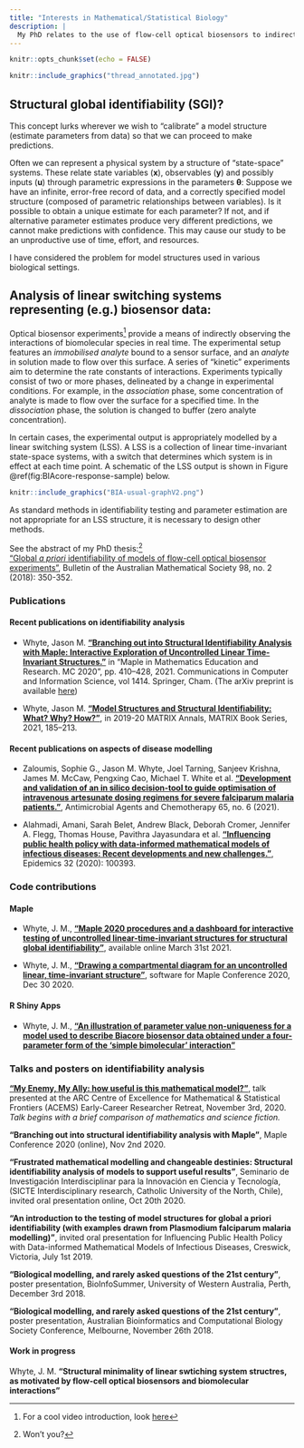 ```yaml
---
title: "Interests in Mathematical/Statistical Biology"
description: | 
  My PhD relates to the use of flow-cell optical biosensors to indirectly study the dynamics of biomolecular interactions. This led to interest in variety of problems. <br> 
---
```


```r
knitr::opts_chunk$set(echo = FALSE)
```

```r
knitr::include_graphics("thread_annotated.jpg")
```

## Structural global identifiability (SGI)? <br>
This concept lurks wherever we wish to "calibrate" a model structure (estimate parameters from data) so that we can proceed to make predictions. <br>

Often we can represent a physical system by a structure of "state-space" systems. These relate state variables (**x**),
observables (**y**) and possibly inputs (**u**) through parametric expressions in the parameters $\boldsymbol{\theta}$:
\begin{gather}
\dot{\bf x}({\bf x}, {\bf u}, t; {\boldsymbol{\theta}}) = {\bf f}({\bf x}, {\bf u}, t; {\boldsymbol{\theta}}) \, , \quad {\bf x}(0) = {\bf x_{0}}(\boldsymbol{\theta}) \\
{\bf y}({\bf x}, {\bf u}, t; {\boldsymbol{\theta}}) = {\bf g}({\bf x}, {\bf u}, t; {\boldsymbol{\theta}}) \, .
\end{gather}
Suppose we have an infinite, error-free record of data, and a correctly specified model structure (composed of parametric relationships between variables). Is it possible to obtain a unique estimate for each parameter?
If not, and if alternative parameter estimates produce very different predictions, we cannot make predictions with confidence. This may cause our study to be an unproductive use of time, effort, and resources. 

I have considered the problem for model structures used in various biological settings.

## Analysis of linear switching systems representing (e.g.) biosensor data: <br>
Optical biosensor experiments^[For a cool video introduction, look [here](https://www.youtube.com/watch?v=h6z_1rAaduE&t=9s)] provide a means of indirectly observing the interactions of biomolecular species in real time. The experimental setup features an _immobilised analyte_ bound to a sensor surface, and an _analyte_ in solution made to flow over this surface. A series of "kinetic" experiments aim to determine the rate constants of interactions. Experiments typically consist of two or more phases, delineated by a change in experimental conditions. For example, in the _association_ phase, some concentration of analyte is made to flow over the surface for a specified time. 
In the _dissociation_ phase, the solution is changed to buffer (zero analyte concentration).

In certain cases, the experimental output is appropriately modelled by a linear switching system (LSS). A LSS is a collection of linear time-invariant state-space systems, with a switch that determines which system is in effect at each time point. A schematic of the LSS output is shown in 
Figure \@ref(fig:BIAcore-response-sample) below.

```r
knitr::include_graphics("BIA-usual-graphV2.png")
```
As standard methods in identifiability testing and parameter estimation are not appropriate for an LSS structure, it is necessary to design other methods.

See the abstract of my PhD thesis:^[Won't you?] <br>
  ["Global _a priori_ identifiability of models of flow-cell optical biosensor experiments"](https://www.cambridge.org/core/journals/bulletin-of-the-australian-mathematical-society/article/global-a-priori-identifiability-of-models-of-flowcell-optical-biosensor-experiments/E2514E38B97CACCAAA6578E26A2029F5#fndtn-metrics), Bulletin of the Australian Mathematical Society 98, no. 2 (2018): 350-352.


### Publications 
#### Recent publications on identifiability analysis

* Whyte, Jason M. [**"Branching out into Structural Identifiability Analysis with Maple: Interactive Exploration of Uncontrolled Linear Time-Invariant Structures."**](https://doi.org/10.1007/978-3-030-81698-8_27) in "Maple in Mathematics Education and Research. MC 2020", pp. 410--428, 2021. Communications in Computer and Information Science, vol 1414. Springer, Cham. (The arXiv preprint is available [here](https://arxiv.org/abs/2103.11309)) 

* Whyte, Jason M. [**"Model Structures and Structural Identifiability: What? Why? How?"**](https://doi.org/10.1007/978-3-030-62497-2_10), in 2019-20 MATRIX Annals, MATRIX Book Series, 2021, 185–213.

#### Recent publications on aspects of disease modelling
* Zaloumis, Sophie G., Jason M. Whyte, Joel Tarning, Sanjeev Krishna, James M. McCaw, Pengxing Cao, Michael T. White et al. [**"Development and validation of an in silico decision-tool to guide optimisation of intravenous artesunate dosing regimens for severe falciparum malaria patients."**](https://doi.org/10.1128/AAC.02346-20), Antimicrobial Agents and Chemotherapy 65, no. 6 (2021).

* Alahmadi, Amani, Sarah Belet, Andrew Black, Deborah Cromer, Jennifer A. Flegg, Thomas House, Pavithra Jayasundara et al. [**"Influencing public health policy with data-informed mathematical models of infectious diseases: Recent developments and new challenges."**](https://doi.org/10.1016/j.epidem.2020.100393), Epidemics 32 (2020): 100393.

### Code contributions
#### Maple
* Whyte, J. M., [**“Maple 2020 procedures and a dashboard for interactive testing of uncontrolled linear-time-invariant structures for structural global identifiability”**](https://maple.cloud/app/5312540069855232/Maple+2020+procedures+and+a+dashboard+for+interactive+testing+of+uncontrolled+linear-time-invariant+structures+for+structural+global+identifiability), available online March 31st 2021.

*	Whyte, J. M., [**“Drawing a compartmental diagram for an uncontrolled linear, time-invariant structure”**](https://maple.cloud/app/5380800117211136/Drawing+a+compartmental+diagram+for+an+uncontrolled+linear%2C+time-invariant+structure), software for Maple Conference 2020, Dec 30 2020.

#### R Shiny Apps
* Whyte, J. M., [**"An illustration of parameter value non-uniqueness for a model used to describe Biacore biosensor data obtained under a four-parameter form of the 'simple bimolecular' interaction"**](https://jmwhyte.shinyapps.io/4parameter_simple-bimolecular-int_ex/?_ga=2.124313731.802085833.1600240688-835245775.1600240688)

### Talks and posters on identifiability analysis

[**"My Enemy, My Ally: how useful is this mathematical model?"**](https://www.youtube.com/watch?v=LX4A9Yq1qnY), talk presented at the ARC Centre of Excellence for Mathematical & Statistical Frontiers (ACEMS) Early-Career Researcher Retreat, November 3rd, 2020. <br>
_Talk begins with a brief comparison of mathematics and science fiction._

**“Branching out into structural identifiability analysis with Maple”**, Maple Conference 2020 (online), Nov 2nd 2020.

**“Frustrated mathematical modelling and changeable destinies: Structural identifiability analysis of models to support useful results”**, Seminario de Investigación Interdisciplinar para la Innovación en Ciencia y Tecnología, (SICTE Interdisciplinary research, Catholic University of the North, Chile), invited oral presentation
 online, Oct 20th 2020.

**“An introduction to the testing of model structures for global a priori identifiability (with examples drawn from Plasmodium falciparum malaria modelling)”**, invited oral presentation for Influencing Public Health Policy with Data-informed Mathematical Models of Infectious Diseases, Creswick, Victoria, July 1st 2019.

**“Biological modelling, and rarely asked questions of the 21st century”**, poster presentation, 
BioInfoSummer, University of Western Australia, Perth, December 3rd 2018.

**“Biological modelling, and rarely asked questions of the 21st century”**, poster presentation, Australian Bioinformatics and Computational Biology Society Conference, Melbourne, November 26th 2018.

#### Work in progress
Whyte, J. M. **"Structural minimality of linear swtiching system structres, as motivated by flow-cell optical biosensors and biomolecular interactions"**


